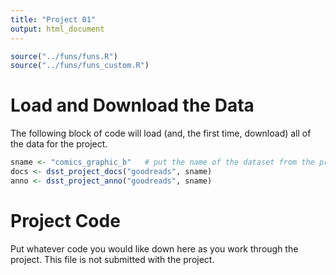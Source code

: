 ```yaml
---
title: "Project 01"
output: html_document
---
```


```r
source("../funs/funs.R")
source("../funs/funs_custom.R")
```

# Load and Download the Data

The following block of code will load (and, the first time, download) all of
the data for the project.

```r
sname <- "comics_graphic_b"   # put the name of the dataset from the project page here
docs <- dsst_project_docs("goodreads", sname)
anno <- dsst_project_anno("goodreads", sname)
```

# Project Code

Put whatever code you would like down here as you work through the project.
This file is not submitted with the project.

